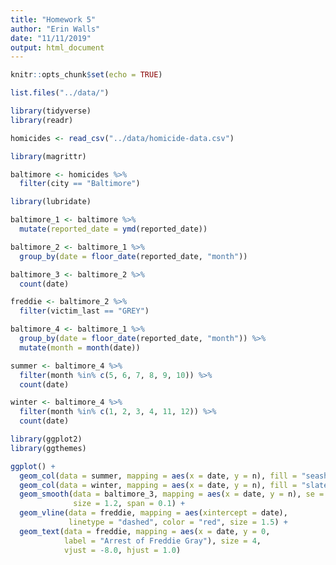 ```yaml
---
title: "Homework 5"
author: "Erin Walls"
date: "11/11/2019"
output: html_document
---
```


```r
knitr::opts_chunk$set(echo = TRUE)
```

```r
list.files("../data/")
```

```r
library(tidyverse)
library(readr)

homicides <- read_csv("../data/homicide-data.csv")
```

```r
library(magrittr)

baltimore <- homicides %>% 
  filter(city == "Baltimore")
```

```r
library(lubridate)

baltimore_1 <- baltimore %>% 
  mutate(reported_date = ymd(reported_date))
```

```r
baltimore_2 <- baltimore_1 %>% 
  group_by(date = floor_date(reported_date, "month"))

baltimore_3 <- baltimore_2 %>% 
  count(date)
```

```r
freddie <- baltimore_2 %>% 
  filter(victim_last == "GREY")
```

```r
baltimore_4 <- baltimore_1 %>% 
  group_by(date = floor_date(reported_date, "month")) %>% 
  mutate(month = month(date))

summer <- baltimore_4 %>% 
  filter(month %in% c(5, 6, 7, 8, 9, 10)) %>% 
  count(date)

winter <- baltimore_4 %>% 
  filter(month %in% c(1, 2, 3, 4, 11, 12)) %>% 
  count(date)
```

```r
library(ggplot2)
library(ggthemes)

ggplot() +
  geom_col(data = summer, mapping = aes(x = date, y = n), fill = "seashell3") +
  geom_col(data = winter, mapping = aes(x = date, y = n), fill = "slategray2") +
  geom_smooth(data = baltimore_3, mapping = aes(x = date, y = n), se = FALSE,
              size = 1.2, span = 0.1) +
  geom_vline(data = freddie, mapping = aes(xintercept = date), 
             linetype = "dashed", color = "red", size = 1.5) +
  geom_text(data = freddie, mapping = aes(x = date, y = 0, 
            label = "Arrest of Freddie Gray"), size = 4, 
            vjust = -8.0, hjust = 1.0)
  
```